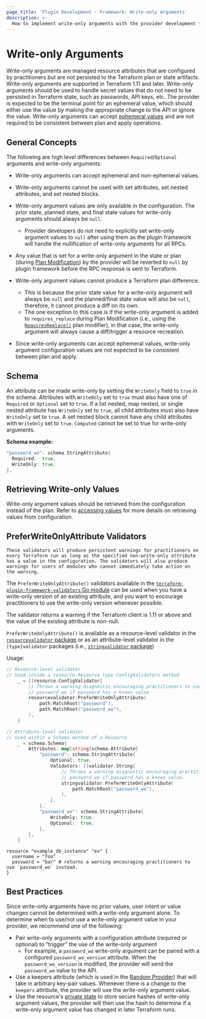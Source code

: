 ```yaml
---
page_title: 'Plugin Development - Framework: Write-only Arguments'
description: >-
  How to implement write-only arguments with the provider development framework.
---
```


# Write-only Arguments

Write-only arguments are managed resource attributes that are configured by practitioners but are not persisted to the Terraform plan or state artifacts. Write-only arguments are supported in Terraform 1.11 and later.
Write-only arguments should be used to handle secret values that do not need to be persisted in Terraform state, such as passwords, API keys, etc.
The provider is expected to be the terminal point for an ephemeral value,
which should either use the value by making the appropriate change to the API or ignore the value. Write-only arguments can accept [ephemeral values](/terraform/language/resources/ephemeral) and are not required to be consistent between plan and apply operations.

## General Concepts

The following are high level differences between `Required`/`Optional` arguments and write-only arguments:

- Write-only arguments can accept ephemeral and non-ephemeral values.

- Write-only arguments cannot be used with set attributes, set nested attributes, and set nested blocks.

- Write-only argument values are only available in the configuration. The prior state, planned state, and final state values for
write-only arguments should always be `null`.
  - Provider developers do not need to explicitly set write-only argument values to `null` after using them as the plugin framework will handle the nullification of write-only arguments for all RPCs.

- Any value that is set for a write-only argument in the state or plan (during [Plan Modification](/terraform/plugin/framework/resources/plan-modification)) by the provider will be reverted to `null` by plugin framework before the RPC response is sent to Terraform.

- Write-only argument values cannot produce a Terraform plan difference.
  - This is because the prior state value for a write-only argument will always be `null` and the planned/final state value will also be `null`, therefore, it cannot produce a diff on its own.
  - The one exception to this case is if the write-only argument is added to `requires_replace` during Plan Modification (i.e., using the [`RequiresReplace()`](/terraform/plugin/framework/resources/plan-modification#requiresreplace) plan modifier), in that case, the write-only argument will always cause a diff/trigger a resource recreation.

- Since write-only arguments can accept ephemeral values, write-only argument configuration values are not expected to be consistent between plan and apply.

## Schema

An attribute can be made write-only by setting the `WriteOnly` field to `true` in the schema. Attributes with `WriteOnly` set to `true` must also have
one of `Required` or `Optional` set to `true`. If a list nested, map nested, or single nested attribute has `WriteOnly` set to `true`, all child attributes must also have `WriteOnly` set to `true`.
A set nested block cannot have any child attributes with `WriteOnly` set to `true`. `Computed` cannot be set to true for write-only arguments.

**Schema example:**

```go
"password_wo": schema.StringAttribute{
  Required:  true,
  WriteOnly: true,
},
```

## Retrieving Write-only Values

Write-only argument values should be retrieved from the configuration instead of the plan. Refer to [accessing values](/terraform/plugin/framework/handling-data/accessing-values) for more details on
retrieving values from configuration.

## PreferWriteOnlyAttribute Validators

<Note>

    These validators will produce persistent warnings for practitioners on every Terraform run as long as the specified non-write-only attribute
    has a value in the configuration. The validators will also produce warnings for users of modules who cannot immediately take action on the warning.

</Note>

The `PreferWriteOnlyAttribute()` validators available in the [`terraform-plugin-framework-validators` Go module](https://pkg.go.dev/github.com/hashicorp/terraform-plugin-framework-validators)
can be used when you have a write-only version of an existing attribute, and you want to encourage practitioners to use the write-only version whenever possible.

The validator returns a warning if the Terraform client is 1.11 or above and the value of the existing attribute is non-null.

`PreferWriteOnlyAttribute()` is available as a resource-level validator in the [`resourcevalidator` package](https://pkg.go.dev/github.com/hashicorp/terraform-plugin-framework-validators/resourcevalidator) or
as an attribute-level validator in the `[type]validator` packages (i.e., [`stringvalidator` package](https://pkg.go.dev/github.com/hashicorp/terraform-plugin-framework-validators/stringvalidator))

Usage:

```go
// Resource-level validator
// Used inside a resource.Resource type ConfigValidators method
    _ = []resource.ConfigValidator{
        // Throws a warning diagnostic encouraging practitioners to use
		// password_wo if password has a known value
        resourcevalidator.PreferWriteOnlyAttribute(
            path.MatchRoot("password"),
            path.MatchRoot("password_wo"),
        ),
    }

// Attribute-level validator
// Used within a Schema method of a Resource
    _ = schema.Schema{
        Attributes: map[string]schema.Attribute{
            "password": schema.StringAttribute{
                Optional: true,
                Validators: []validator.String{
                    // Throws a warning diagnostic encouraging practitioners to use
                    // password_wo if password has a known value.
                    stringvalidator.PreferWriteOnlyAttribute(
                        path.MatchRoot("password_wo"),
                    ),
                },
            },
            "password_wo": schema.StringAttribute{
                WriteOnly: true,
                Optional:  true,
            },
        },
    }
```

```hcl
resource "example_db_instance" "ex" {
  username = "foo"
  password = "bar" # returns a warning encouraging practitioners to use `password_wo` instead.
}
```

## Best Practices

Since write-only arguments have no prior values, user intent or value changes cannot be determined with a write-only argument alone. To determine when to use/not use a write-only argument value in your provider, we recommend one of the following:

- Pair write-only arguments with a configuration attribute (required or optional) to “trigger” the use of the write-only argument
  - For example, a `password_wo` write-only argument can be paired with a configured `password_wo_version` attribute. When the `password_wo_version` is modified, the provider will send the `password_wo` value to the API.
- Use a keepers attribute (which is used in the [Random Provider](https://registry.terraform.io/providers/hashicorp/random/latest/docs#resource-keepers)) that will take in arbitrary key-pair values. Whenever there is a change to the `keepers` attribute, the provider will use the write-only argument value.
- Use the resource's [private state](/terraform/plugin/framework/resources/private-state) to store secure hashes of write-only argument values, the provider will then use the hash to determine if a write-only argument value has changed in later Terraform runs.